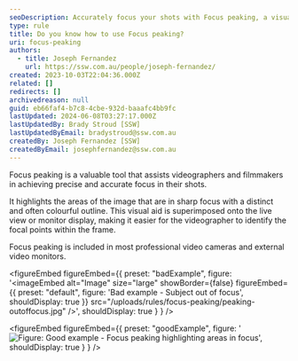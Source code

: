 ```yaml
---
seoDescription: Accurately focus your shots with Focus peaking, a visual tool highlighting areas of sharp focus on live views or monitors.
type: rule
title: Do you know how to use Focus peaking?
uri: focus-peaking
authors:
  - title: Joseph Fernandez
    url: https://ssw.com.au/people/joseph-fernandez/
created: 2023-10-03T22:04:36.000Z
related: []
redirects: []
archivedreason: null
guid: eb66faf4-b7c8-4cbe-932d-baaafc4bb9fc
lastUpdated: 2024-06-08T03:27:17.000Z
lastUpdatedBy: Brady Stroud [SSW]
lastUpdatedByEmail: bradystroud@ssw.com.au
createdBy: Joseph Fernandez [SSW]
createdByEmail: josephfernandez@ssw.com.au
---
```


Focus peaking is a valuable tool that assists videographers and filmmakers in achieving precise and accurate focus in their shots.

It highlights the areas of the image that are in sharp focus with a distinct and often colourful outline. This visual aid is superimposed onto the live view or monitor display, making it easier for the videographer to identify the focal points within the frame.

Focus peaking is included in most professional video cameras and external video monitors.

<figureEmbed figureEmbed={{
  preset: "badExample",
  figure: '<imageEmbed
  alt="Image"
  size="large"
  showBorder={false}
  figureEmbed={{
    preset: "default",
    figure: \'Bad example - Subject out of focus\',
    shouldDisplay: true
  }}
  src="/uploads/rules/focus-peaking/peaking-outoffocus.jpg"
/>',
  shouldDisplay: true
} } />


<figureEmbed figureEmbed={{
  preset: "goodExample",
  figure: '![ Figure: Good example - Focus peaking highlighting areas in focus ](focus-peaking-church.jpg)',
  shouldDisplay: true
} } />
